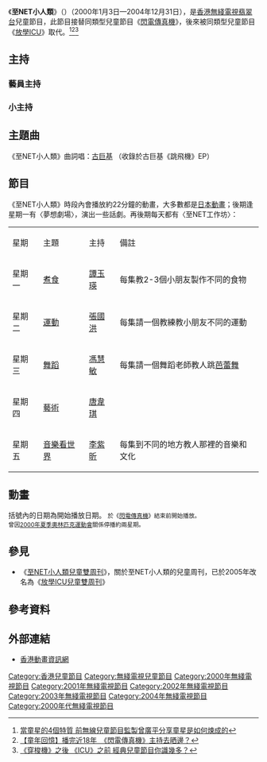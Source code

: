 {{影集資訊
| 名稱 = 至NET小人類
| 原名 = Kids Click
| 圖片 = [[File:TVBnet.jpg|250px]]
| 分類 = [[兒童|兒童]][[電視節目|電視節目]]
| 主持 = [[譚玉瑛|譚玉瑛]]、[[蓋世寶|蓋世寶]]、[[唐韋琪|唐韋琪]]、[[李天翔|李天翔]]等
| 國家／地區 = {{HK}}
| 集數 = 不明
| 製作公司 = [[電視廣播有限公司|電視廣播有限公司]]
| 每集長 = 60分鐘(連動畫及廣告)
| 頻道 = {{TVB-Jade}}
| 開始 = 2000年1月3日
| 結束 = 2004年12月31日
| 晚於 = [[閃電傳真機|閃電傳真機]]
| 早於 = [[放學ICU|放學ICU]]
}}

《'''至NET小人類'''》（{{lang-en|'''Kids Click'''}}）（2000年1月3日—2004年12月31日），是[[香港|香港]][[無綫電視|無綫電視]][[翡翠台|翡翠台]]兒童節目，此節目接替同類型兒童節目《[[閃電傳真機|閃電傳真機]]》，後來被同類型兒童節目《[[放學ICU|放學ICU]]》取代。<ref>[https://www.sundaykiss.com/blog_sundaykiss/%E7%AB%A5%E6%98%9F-%E7%89%B9%E8%B3%AA-%E7%84%A1%E7%B7%9A%E5%85%92%E7%AB%A5%E7%AF%80%E7%9B%AE/  當童星的4個特質 前無線兒童節目監製曾廣平分享童星是如何煉成的]</ref><ref>[https://www.hk01.com/%E5%8D%B3%E6%99%82%E5%A8%9B%E6%A8%82/113276/%E7%AB%A5%E5%B9%B4%E5%9B%9E%E6%86%B6-%E6%92%AD%E5%AE%8C%E8%BF%9118%E5%B9%B4-%E9%96%83%E9%9B%BB%E5%82%B3%E7%9C%9F%E6%A9%9F-%E4%B8%BB%E6%8C%81%E5%8E%BB%E6%99%92%E9%82%8A   【童年回憶】播完近18年　《閃電傳真機》主持去晒邊？]</ref><ref>[https://www.weekendhk.com/editor-choice/%e3%80%8a%e7%a9%bf%e6%a2%ad%e6%a9%9f%e3%80%8b%e4%b9%8b%e5%be%8c-%e3%80%8aicu%e3%80%8b%e4%b9%8b%e5%89%8d-%e7%b6%93%e5%85%b8%e5%85%92%e7%ab%a5%e7%af%80%e7%9b%ae%e4%bd%a0%e8%ad%98%e5%b9%be%e5%a4%9a/2/  《穿梭機》之後 《ICU》之前 經典兒童節目你識幾多？]{{Dead link|date=2019年12月 |bot=InternetArchiveBot |fix-attempted=yes }}</ref>

== 主持 ==
===藝員主持===
{{columns-list|2|
*[[譚玉瑛|譚玉瑛]]
*[[蓋世寶|蓋世寶]]
*[[唐韋琪|唐韋琪]]
*[[許文翹|許文翹]]
*[[伍文生|伍文生]]
*[[張美妮|張美妮]]
*[[張潔蓮|張潔蓮]]
*[[黃樂兒|黃樂兒]]
*[[羅貫峰|羅貫峰]]
*[[李天翔|李天翔]]
*[[劉家聰|劉家聰]]
*[[張國洪|張國洪]]
*[[李紫昕|李紫昕]]
*[[卓兒|卓　兒]]
*[[陳嘉露_(香港)|陳嘉露]]
*[[陳佩思|陳佩思]]
*[[杜大偉|杜大偉]]
*[[馮慧敏|馮慧敏]]等等。
}}

===小主持===
{{columns-list|2|
*[[雷子俊|雷子俊]]
*[[韓靜怡|韓靜怡]]
*[[江君祐|江君祐]]
*[[原鳳君|原鳳君]]
*[[雷芯怡|雷芯怡]]
*[[孔祺|孔祺]]
*[[鮑天𧙗|鮑天𧙗]]
*[[張裕東|張裕東]]
*[[李芷菁|李芷菁]]
*[[陳婷欣|陳婷欣]]
*[[李厚賢|李厚賢]]
*[[王文熙|王文熙]]
*[[余詠怡|余詠怡]]
*[[張曼彤|張曼彤]]
*[[林樂遙|林樂遙]]
*[[戴天晴|戴天晴]]
*[[區朗濠|區朗濠]]
*[[余傲心|余傲心]]
*[[胡曉嵐|胡曉嵐]]
*[[朱穎彥|朱穎彥]]
*[[曾朗聰|曾朗聰]]
}}

== 主題曲 ==
《至NET小人類》曲詞唱：[[古巨基|古巨基]] （收錄於古巨基《跳飛機》EP）

==節目==
《至NET小人類》時段內會播放約22分鐘的動畫，大多數都是[[日本動畫|日本動畫]]；後期逢星期一有〈夢想劇場〉，演出一些話劇。再後期每天都有〈至NET工作坊〉：
{| border="1" 
|- 
| 星期 || 主題 || 主持 || 備註
|- 
| 星期一 || [[煮食|煮食]] || [[譚玉瑛|譚玉瑛]] || 每集教2-3個小朋友製作不同的食物
|- 
| 星期二 || [[運動|運動]] || [[張國洪|張國洪]] || 每集請一個教練教小朋友不同的運動 
|-
| 星期三 || [[舞蹈|舞蹈]] || [[馮慧敏|馮慧敏]] || 每集請一個舞蹈老師教人跳[[芭蕾舞|芭蕾舞]]
|- 
| 星期四 || [[藝術|藝術]] || [[唐韋琪|唐韋琪]] ||
|- 
| 星期五 || [[音樂看世界|音樂看世界]] || [[李紫昕|李紫昕]] || 每集到不同的地方教人那裡的音樂和文化  
|}

==動畫==
括號內的日期為開始播放日期。
{{columns-list|2|
*[[反斗小王子|反斗小王子]]（1999年12月16日[[#fn_1|<sup>1</sup>]]）
*[[天才小魚郎|天才小魚郎]]（2000年3月7日）
*[[魔法小美穗|魔法小美穗]]（2000年6月5日）
*[[加菲貓放暑假|加菲貓放暑假]]（2000年7月11日[[#fn_2|<sup>2</sup>]]）
*{{link-ko|極速拯救部隊|레스톨 특수 구조대}}（2000年10月17日）
*[[四驅兄弟|四驅兄弟]]（2000年11月22日）
*[[小魔法變變變|小魔法變變變]]（2001年2月2日）
*[[地球防禦企業|雷霆守護者]]（2001年4月5日）
*[[機甲發明小子|機甲發明小子]]（2001年5月1日）
*[[反斗小王子|反斗小王子2]]（2001年6月25日）
*{{link-ja|八爪小英雄|たこやきマントマン}}（2001年8月27日）
*[[多啦A夢|多啦A夢]]（2001年11月23日）
*{{link-ja|新機甲發明小子|超発明BOYカニパン}}（2002年2月5日）
*[[超級娃娃戰士|超級娃娃戰士]]（2002年3月7日）
*{{link-en|小司機Noddy|Make Way for Noddy}}（2002年5月17日）
*[[外星BB撞地球|外星BB撞地球]]（2002年7月1日）
*待查（2002年8月23日）
*待查（2002年12月2日）
*[[反斗小王子|反斗小王子3]]（2003年3月6日）
*[[小天使糖糖|小天使糖糖]]（2003年5月9日）
*[[超人高斯|超人高斯]]（2003年6月12日）
*[[七小花|七小花]]（2003年9月10日）
*[[數碼傳動戰士|數碼傳動戰士]]（2003年10月16日）
*[[Da!Da!Da!|外星BB撞地球2]]（2003年12月9日）
*[[多啦A夢|多啦A夢]]（2004年1月30日）
*[[爆旋陀螺2|爆旋陀螺2]]（2004年3月15日）
*[[魔球小仙女|魔球小仙女]]（2004年5月25日）
*[[哈姆太郎|哈姆太郎]]（2004年6月30日）
*[[波波羅王國|波波羅王國]]（2004年8月5日）
*{{link-ja|暴風兵團|FIRESTORM (アニメ)}}（2004年9月10日）
*[[銀河戰警|銀河戰警]]（2004年10月18日）
*[[星球流浪記|星球流浪記]]（2004年11月19日）
*{{link-ja|企鵝小方方|ペコラ}}（2004年12月27日）
}}
<small>{{fnb|1}}於《[[閃電傳真機|閃電傳真機]]》結束前開始播放。<br>{{fnb|2}}曾因[[2000年夏季奧林匹克運動會|2000年夏季奧林匹克運動會]]關係停播約兩星期。</small>

==參見==
*《[[至NET小人類兒童雙周刊|至NET小人類兒童雙周刊]]》，關於至NET小人類的兒童周刊，已於2005年改名為《[[放學ICU兒童雙周刊|放學ICU兒童雙周刊]]》
==參考資料==
{{reflist}}

==外部連結==
* [http://kouji.uni.cc/hkaiw/index.htm 香港動畫資訊網]

{{無綫電視兒童節目}}
[[Category:香港兒童節目|Category:香港兒童節目]]
[[Category:無綫電視兒童節目|Category:無綫電視兒童節目]]
[[Category:2000年無綫電視節目|Category:2000年無綫電視節目]]
[[Category:2001年無綫電視節目|Category:2001年無綫電視節目]]
[[Category:2002年無綫電視節目|Category:2002年無綫電視節目]]
[[Category:2003年無綫電視節目|Category:2003年無綫電視節目]]
[[Category:2004年無綫電視節目|Category:2004年無綫電視節目]]
[[Category:2000年代無綫電視節目|Category:2000年代無綫電視節目]]
